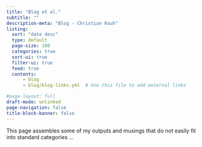 ```yaml
---
title: "Blog et al."
subtitle: ""
description-meta: "Blog - Christian Rauh"
listing: 
  sort: "date desc"
  type: default
  page-size: 100
  categories: true
  sort-ui: true
  filter-ui: true
  feed: true
  contents: 
      - blog
      - blog/blog-links.yml  # Use this file to add external links

#page-layout: full
draft-mode: unlinked
page-navigation: false
title-block-banner: false
---
```

This page assembles some of my outputs and musings that do not easily fit into standard categories ... 
<br>
<br>

:::{#blog}
:::
